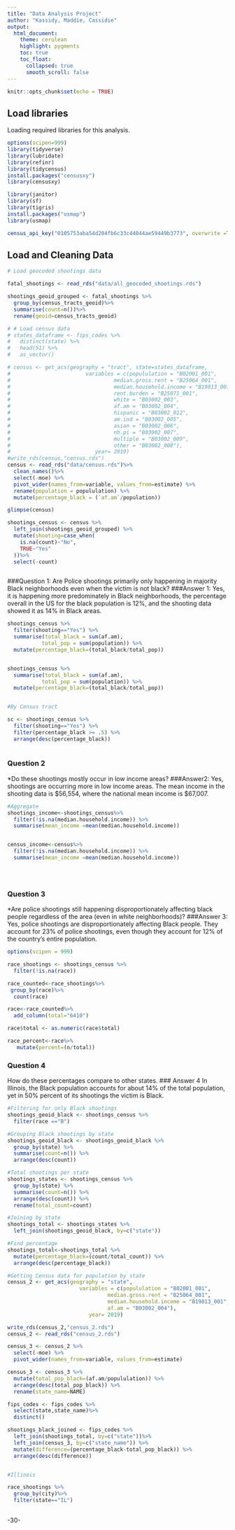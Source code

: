 ```yaml
---
title: "Data Analysis Project"
author: "Kassidy, Maddie, Cassidie"
output:
  html_document:
    theme: cerulean
    highlight: pygments
    toc: true
    toc_float:
      collapsed: true
      smooth_scroll: false
---
```


```r
knitr::opts_chunk$set(echo = TRUE)
```

## Load libraries

Loading required libraries for this analysis.

```r
options(scipen=999)
library(tidyverse)
library(lubridate)
library(refinr)
library(tidycensus)
install.packages("censusxy")
library(censusxy)

library(janitor)
library(sf)
library(tigris)
install.packages("usmap")
library(usmap)

census_api_key("0105753aba54d204fb6c33c44044ae59449b3773", overwrite =TRUE)


```

## Load and Cleaning Data

```r
# Load geocoded shootings data

fatal_shootings <- read_rds("data/all_geocoded_shootings.rds")

shootings_geoid_grouped <- fatal_shootings %>%
  group_by(census_tracts_geoid)%>%
  summarise(count=n())%>%
  rename(geoid=census_tracts_geoid)

# # Load census data
# states_dataframe <- fips_codes %>%
#   distinct(state) %>%
#   head(51) %>%
#   as_vector()

# census <- get_acs(geography = "tract", state=states_dataframe, 
#                        variables = c(popululation = "B02001_001",
#                                 median.gross.rent = "B25064_001",
#                                 median.household.income = "B19013_001",
#                                 rent.burden = "B25071_001",
#                                 white = "B03002_003", 
#                                 af.am = "B03002_004",
#                                 hispanic = "B03002_012",
#                                 am.ind = "B03002_005",
#                                 asian = "B03002_006",
#                                 nh.pi = "B03002_007",
#                                 multiple = "B03002_009",
#                                 other = "B03002_008"),
#                           year= 2019)
#write_rds(census,"census.rds")
census <- read_rds("data/census.rds")%>%
  clean_names()%>%
  select(-moe) %>%
  pivot_wider(names_from=variable, values_from=estimate) %>%
  rename(population = popululation) %>%
  mutate(percentage_black = (`af.am`/population))

glimpse(census)

shootings_census <- census %>%
  left_join(shootings_geoid_grouped) %>%
  mutate(shooting=case_when(
    is.na(count)~"No",
    TRUE~"Yes"
  ))%>%
  select(-count)



```

###Question 1:
Are Police shootings primarily only happening in majority Black neighborhoods even when the victim is not black?
###Answer 1:
Yes, it is happening more predominately in Black neighborhoods, the percentage overall in the US for the black population is 12%, and the shooting data showed it as 14% in Black areas.

```r

shootings_census %>%
  filter(shooting=="Yes") %>%
  summarise(total_black = sum(af.am),
           total_pop = sum(population)) %>%
  mutate(percentage_black=(total_black/total_pop))


shootings_census %>%
  summarise(total_black = sum(af.am),
           total_pop = sum(population)) %>%
  mutate(percentage_black=(total_black/total_pop))


#By Census tract

sc <- shootings_census %>%
  filter(shooting=="Yes") %>%
  filter(percentage_black >= .5) %>%
  arrange(desc(percentage_black))
  

```

### Question 2
*Do these shootings mostly occur in low income areas? 
###Answer2:
Yes, shootings are occurring more in low income areas. The mean income in the shooting data is $56,554, where the national mean income is $67,007.

```r
#Aggregate
shootings_income<-shootings_census%>%
  filter(!is.na(median.household.income)) %>%
  summarise(mean_income =mean(median.household.income))


census_income<-census%>%
  filter(!is.na(median.household.income)) %>%
  summarise(mean_income =mean(median.household.income))





```

### Question 3
*Are police shootings still happening disproportionately affecting black people regardless of the area (even in white neighborhoods)?
###Answer 3:
Yes, police shootings are disproportionately affecting Black people. They account for 23% of police shootings, even though they account for 12% of the country's entire population. 


```r
options(scipen = 999)

race_shootings <- shootings_census %>%
  filter(!is.na(race))

race_counted<-race_shootings%>%
 group_by(race)%>%
  count(race)

race<-race_counted%>%
  add_column(total="6410")

race$total <- as.numeric(race$total)

race_percent<-race%>%
   mutate(percent=(n/total))
```

### Question 4
How do these percentages compare to other states.
### Answer 4
In Illinois, the Black population accounts for about 14% of the total population, yet in 50% percent of its shootings the victim is Black. 

```r
#Filtering for only Black shootings
shootings_geoid_black <- shootings_census %>%
  filter(race =="B")

#Grouping Black shootings by state
shootings_geoid_black <- shootings_geoid_black %>%
  group_by(state) %>%
  summarise(count=n()) %>%
  arrange(desc(count))

#Total shootings per state
shootings_states <- shootings_census %>%
  group_by(state) %>%
  summarise(count=n()) %>%
  arrange(desc(count)) %>%
  rename(total_count=count)

#Joining by state
shootings_total <- shootings_states %>%
  left_join(shootings_geoid_black, by=c("state"))

#Find percentage
shootings_total<-shootings_total %>%
  mutate(percentage_black=(count/total_count)) %>%
  arrange(desc(percentage_black))

#Getting Census data for population by state
census_2 <- get_acs(geography = "state", 
                       variables = c(popululation = "B02001_001",
                                median.gross.rent = "B25064_001",
                                median.household.income = "B19013_001",
                                af.am = "B03002_004"),
                          year= 2019)

write_rds(census_2,"census_2.rds")
census_2 <- read_rds("census_2.rds")

census_3 <- census_2 %>%
  select(-moe) %>%
  pivot_wider(names_from=variable, values_from=estimate)

census_3 <- census_3 %>%
  mutate(total_pop_black=(af.am/popululation)) %>%
  arrange(desc(total_pop_black)) %>%
  rename(state_name=NAME)

fips_codes <- fips_codes %>%
  select(state,state_name)%>%
  distinct()

shootings_black_joined <- fips_codes %>%
  left_join(shootings_total, by=c("state"))%>%
  left_join(census_3, by=c("state_name")) %>%
  mutate(difference=(percentage_black-total_pop_black)) %>%
  arrange(desc(difference))


#Illinois

race_shootings %>%
  group_by(city)%>%
  filter(state=="IL")
  

```
-30-
